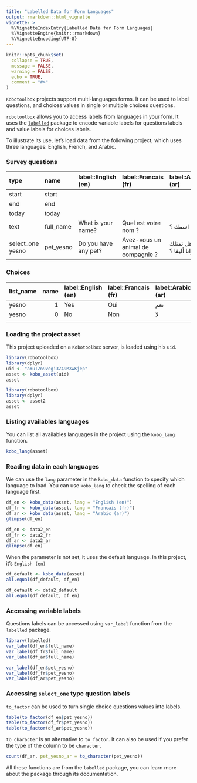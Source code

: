 ```yaml
---
title: "Labelled Data for Form Languages"
output: rmarkdown::html_vignette
vignette: >
  %\VignetteIndexEntry{Labelled Data for Form Languages}
  %\VignetteEngine{knitr::rmarkdown}
  %\VignetteEncoding{UTF-8}
---
```


```r
knitr::opts_chunk$set(
  collapse = TRUE,
  message = FALSE,
  warning = FALSE,
  echo = TRUE,
  comment = "#>"
)

```

`Kobotoolbox` projects support multi-languages forms. It can be used to label questions, and choices values in single or multiple choices questions.

`robotoolbox` allows you to access labels from languages in your form. It uses the [`labelled`](https://cran.r-project.org/package=labelled/vignettes/intro_labelled.html) package to encode variable labels for questions labels and value labels for choices labels.

To illustrate its use, let's load data from the following project, which uses three languages: English, French, and Arabic.

### Survey questions

| type             | name      | label::English (en)  | label::Francais (fr)               | label::Arabic (ar) |
|:-----------------|:----------|:---------------------|:-----------------------------------|:-------------------|
| start            | start     |                      |                                    |                    |
| end              | end       |                      |                                    |                    |
| today            | today     |                      |                                    |                    |
| text             | full_name | What is your name?   | Quel est votre nom ?               | ما اسمك ؟          |
| select_one yesno | pet_yesno | Do you have any pet? | Avez-vous un animal de compagnie ? | هل تمتلك حيوانا أليفا ؟ |


### Choices

| list_name | name | label::English (en) | label::Francais (fr) | label::Arabic (ar) |
|:----------|-----:|:--------------------|:---------------------|:-------------------|
| yesno     |    1 | Yes                 | Oui                  | نعم                |
| yesno     |    0 | No                  | Non                  | لا                 |
|           |      |                     |                      |                    |


### Loading the project asset

This project uploaded on a `Kobotoolbox` server, is loaded using his `uid`.

```r
library(robotoolbox)
library(dplyr)
uid <- "aYuTZn9vegi3Z49MXwKjep"
asset <- kobo_asset(uid)
asset
```

```r
library(robotoolbox)
library(dplyr)
asset <- asset2
asset
```


### Listing availables languages

You can list all availables languages in the project using the `kobo_lang` function.

```r
kobo_lang(asset)
```

### Reading data in each languages

We can use the `lang` parameter in the `kobo_data` function to specify which language to load. You can use `kobo_lang` to check the spelling of each language first.

```r
df_en <- kobo_data(asset, lang = "English (en)")
df_fr <- kobo_data(asset, lang = "Francais (fr)")
df_ar <- kobo_data(asset, lang = "Arabic (ar)")
glimpse(df_en)
```

```r
df_en <- data2_en
df_fr <- data2_fr
df_ar <- data2_ar
glimpse(df_en)
```

When the parameter is not set, it uses the default language. In this project, it's `English (en)`


```r
df_default <- kobo_data(asset)
all.equal(df_default, df_en)
```

```r
df_default <- data2_default
all.equal(df_default, df_en)
```

### Accessing variable labels

Questions labels can be accessed using `var_label` function from the `labelled` package.

```r
library(labelled)
var_label(df_en$full_name)
var_label(df_fr$full_name)
var_label(df_ar$full_name)
```


```r
var_label(df_en$pet_yesno)
var_label(df_fr$pet_yesno)
var_label(df_ar$pet_yesno)
```

### Accessing `select_one` type question labels

`to_factor` can be used to turn single choice questions values into labels.

```r
table(to_factor(df_en$pet_yesno))
table(to_factor(df_fr$pet_yesno))
table(to_factor(df_ar$pet_yesno))
```

`to_character` is an alternative to `to_factor`. It can also be used if you prefer the type of the column to be `character`.


```r
count(df_ar, pet_yesno_ar = to_character(pet_yesno))
```

All these functions are from the `labelled` package, you can learn more about the package through its documentation.
